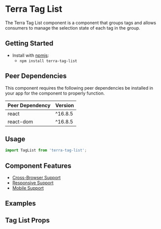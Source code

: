 
<Badge /> 

# Terra Tag List

 The Terra Tag List component is a component that groups tags and allows consumers to manage the selection state of each tag in the group.

## Getting Started

- Install with [npmjs](https://www.npmjs.com):
  - `npm install terra-tag-list`

<!-- AUTO-GENERATED-CONTENT:START Peer Dependencies -->
## Peer Dependencies

This component requires the following peer dependencies be installed in your app for the component to properly function.

| Peer Dependency | Version |
|-|-|
| react | ^16.8.5 |
| react-dom | ^16.8.5 |

<!-- AUTO-GENERATED-CONTENT:END -->

## Usage

```jsx
import TagList from 'terra-tag-list';
```

## Component Features
* [Cross-Browser Support](https://engineering.cerner.com/terra-ui/about/terra-ui/component-standards#cross-browser-support)
* [Responsive Support](https://engineering.cerner.com/terra-ui/about/terra-ui/component-standards#responsive-support)
* [Mobile Support](https://engineering.cerner.com/terra-ui/about/terra-ui/component-standards#mobile-support)

## Examples
<TagListExample />

## Tag List Props
<TagListPropsTable />